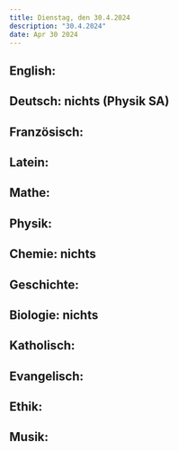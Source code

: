 ```yaml
---
title: Dienstag, den 30.4.2024
description: "30.4.2024"
date: Apr 30 2024
---
```


## English: 
## Deutsch: nichts (Physik SA)
## Französisch: 
## Latein: 
## Mathe: 
## Physik: 
## Chemie: nichts
## Geschichte: 
## Biologie: nichts
## Katholisch: 
## Evangelisch: 
## Ethik: 
## Musik: 